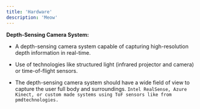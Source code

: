 ```yaml
---
title: 'Hardware'
description: 'Meow'
---
```

**Depth-Sensing Camera System:**

- A depth-sensing camera system capable of capturing high-resolution depth information in real-time.

- Use of technologies like structured light (infrared projector and camera) or time-of-flight sensors.

- The depth-sensing camera system should have a wide field of view to capture the user full body and surroundings.
`Intel RealSense, Azure Kinect, or custom made systems using ToF sensors like from pmdtechnologies.`

